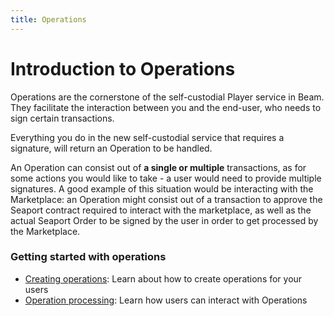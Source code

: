 ```yaml
---
title: Operations
---
```


# Introduction to Operations

Operations are the cornerstone of the self-custodial Player service in Beam. They facilitate the interaction between you and the end-user, who needs to sign certain transactions.

Everything you do in the new self-custodial service that requires a signature, will return an Operation to be handled.

An Operation can consist out of **a single or multiple** transactions, as for some actions you would like to take - a user would need to provide multiple signatures. A good example of this situation would be interacting with the Marketplace: an Operation might consist out of a transaction to approve the Seaport contract required to interact with the marketplace, as well as the actual Seaport Order to be signed by the user in order to get processed by the Marketplace.

### Getting started with operations

- [Creating operations](creating-operations): Learn about how to create operations for your users
- [Operation processing](processing-operations): Learn how users can interact with Operations
